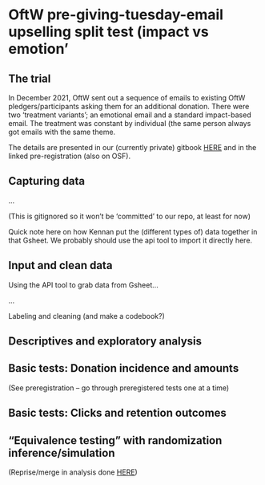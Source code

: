 # OftW pre-giving-tuesday-email upselling split test (impact vs emotion'

## The trial

In December 2021, OftW  sent out a sequence of emails to existing OftW pledgers/participants asking them for an additional donation. There were two 'treatment variants'; an emotional email and a standard impact-based email. The treatment was constant by individual (the same person always got emails with the same theme.


The details are presented in our (currently private) gitbook [HERE](https://app.gitbook.com/o/-MfFk4CTSGwVOPkwnRgx/s/-Mf8cHxdwePMZXRTKnEE/contexts-and-environments-for-testing/one-for-the-world/pre-giving-tuesday-email-split-test) and in the linked pre-registration (also on OSF).

## Capturing data

...

(This is gitignored so it won't be 'committed' to our repo, at least for now)

Quick note here on how Kennan put the (different types of) data together in that Gsheet. We probably should use the api tool to import it directly here.


## Input and clean data


Using the API tool to grab data from Gsheet...

...

Labeling and cleaning (and make a codebook?)


## Descriptives and exploratory analysis

## Basic tests: Donation incidence and amounts

(See preregistration -- go through preregistered tests one at a time)

## Basic tests: Clicks and retention outcomes

## "Equivalence testing" with randomization inference/simulation

(Reprise/merge in analysis done [HERE](https://rethinkpriorities.github.io/methodology-statistics-design/inference-and-rough-equivalence-testing-with-binomial-outcomes.html#how-likely-are-proportions-this-similar-under-different-size-true-effect-sizes))

